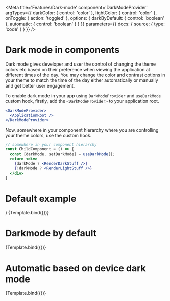 
<Meta
  title='Features/Dark-mode'
  component='DarkModeProvider'
  argTypes={{
    darkColor: {
      control: 'color'
    },
    lightColor: {
      control: 'color'
    },
    onToggle: {
      action: 'toggled'
    },
    options: {
      darkByDefault: {
        control: 'boolean'
      },
      automatic: {
        control: 'boolean'
      }
    }
  }}
  parameters={{
    docs: {
      source: {
        type: 'code'
      }
    }
  }}
/>

# Dark mode in components

Dark mode gives developer and user the control of changing the theme colors etc
based on their preference when viewing the application at different times of
the day. You may change the color and contrast options in your theme to match
the time of the day either automatically or manually and get better user
engagement.

To enable dark mode in your app using `DarkModeProvider` and `useDarkMode` custom
hook, firstly, add the `<DarkModeProvider>` to your application root.

```jsx
<DarkModeProvider>
  <ApplicationRoot />
</DarkModeProvider>
```

Now, somewhere in your component hierarchy where you are controlling your theme
colors, use the custom hook.

```jsx
// somewhere in your component hierarchy
const ChildComponent = () => {
  const [darkMode, setDarkMode] = useDarkMode();
  return <div>
    {darkMode ? <RenderDarkStuff />}
    {!darkMode ? <RenderLightStuff />}
  </div>
}
```

# Default example

  <DarkModeProvider options={options}>
    <DarkModeProviderExample {...args} />
  </DarkModeProvider>
)

<Canvas>
  <Story name='default'>{Template.bind({})}</Story>
</Canvas>

<ArgsTable of={DarkModeProviderExample} />

# Darkmode by default

<Canvas>
  <Story
    name='dark by default'
    args={{
      options: {
        darkByDefault: true
      }
    }}
  >
    {Template.bind({})}
  </Story>
</Canvas>

# Automatic based on device dark mode

<Canvas>
  <Story
    name='automatic'
    args={{
      options: {
        automatic: true
      }
    }}
  >
    {Template.bind({})}
  </Story>
</Canvas>
